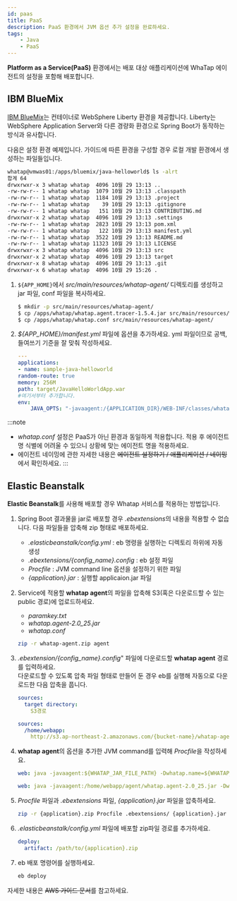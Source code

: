 ```yaml
---
id: paas
title: PaaS
description: PaaS 환경에서 JVM 옵션 추가 설정을 완료하세요.
tags:
    - Java
    - PaaS
---
```


**Platform as a Service(PaaS)** 환경에서는 배포 대상 애플리케이션에 WhaTap 에이전트의 설정을 포함해 배포합니다.

## IBM BlueMix

[IBM BlueMix](https://console.bluemix.net/docs/apps/index.html%E2%80%8B)는 컨테이너로 WebSphere Liberty 환경을 제공합니다. Liberty는 WebSphere Application Server와 다른 경량화 환경으로 Spring Boot가 동작하는 방식과 유사합니다.

다음은 설정 환경 예제입니다. 가이드에 따른 환경을 구성할 경우 로컬 개발 환경에서 생성하는 파일들입니다.

```bash
whatap@vmwas01:/apps/bluemix/java-helloworld$ ls -alrt
합계 64
drwxrwxr-x 3 whatap whatap  4096 10월 29 13:13 ..
-rw-rw-r-- 1 whatap whatap  1079 10월 29 13:13 .classpath
-rw-rw-r-- 1 whatap whatap  1184 10월 29 13:13 .project
-rw-rw-r-- 1 whatap whatap    39 10월 29 13:13 .gitignore
-rw-rw-r-- 1 whatap whatap   151 10월 29 13:13 CONTRIBUTING.md
drwxrwxr-x 2 whatap whatap  4096 10월 29 13:13 .settings
-rw-rw-r-- 1 whatap whatap  2823 10월 29 13:13 pom.xml
-rw-rw-r-- 1 whatap whatap   122 10월 29 13:13 manifest.yml
-rw-rw-r-- 1 whatap whatap  3522 10월 29 13:13 README.md
-rw-rw-r-- 1 whatap whatap 11323 10월 29 13:13 LICENSE
drwxrwxr-x 3 whatap whatap  4096 10월 29 13:13 src
drwxrwxr-x 2 whatap whatap  4096 10월 29 13:13 target
drwxrwxr-x 8 whatap whatap  4096 10월 29 13:13 .git
drwxrwxr-x 6 whatap whatap  4096 10월 29 15:26 .
```

1. ```${APP_HOME}```에서 *src/main/resources/whatap-agent/* 디렉토리를 생성하고 jar 파일, conf 파일을 복사하세요.

    ```bash
    $ mkdir -p src/main/resources/whatap-agent/
    $ cp /apps/whatap/whatap.agent.tracer-1.5.4.jar src/main/resources/whatap-agent/
    $ cp /apps/whatap/whatap.conf src/main/resources/whatap-agent/
    ```

1. *${APP_HOME}/manifest.yml* 파일에 옵션을 추가하세요. yml 파일이므로 공백, 들여쓰기 기준을 잘 맞춰 작성하세요.

    ```yaml title=${APP_HOME}/manifest.yml {7-9} showLineNumbers
    ---
    applications:
    - name: sample-java-helloworld
    random-route: true
    memory: 256M
    path: target/JavaHelloWorldApp.war
    #여기서부터 추가합니다.
    env:
        JAVA_OPTS: "-javaagent:/{APPLICATION_DIR}/WEB-INF/classes/whatap-agent/whatap.agent.tracer-1.5.4.jar -Dorg.osgi.framework.bootdelegation=whatap.* "
    ```

:::note
* *whatap.conf* 설정은 PaaS가 아닌 환경과 동일하게 적용합니다. 적용 후 에이전트 명 식별에 어려울 수 있으니 상황에 맞는 에이전트 명을 적용하세요.
* 에이전트 네이밍에 관한 자세한 내용은 ~~에이전트 설정하기 / 애플리케이션 / 네이밍~~에서 확인하세요.
:::


## Elastic Beanstalk

**Elastic Beanstalk**를 사용해 배포할 경우 Whatap 서비스를 적용하는 방법입니다. 

1. Spring Boot 결과물을 jar로 배포할 경우 *.ebextensions*의 내용을 적용할 수 없습니다. 다음 파일들을 압축해 zip 형태로 배포하세요.

    * *.elasticbeanstalk/config.yml* : eb 명령을 실행하는 디렉토리 하위에 자동 생성
    * *.ebextensions/{config_name}.config* : eb 설정 파일
    * *Procfile* : JVM command line 옵션을 설정하기 위한 파일
    * *{application}.jar* : 실행할 applicaion.jar 파일

1. Service에 적용할 **whatap agent**의 파일을 압축해 S3(혹은 다운로드할 수 있는 public 경로)에 업로드하세요.

    * *paramkey.txt*
    * *whatap.agent-2.0_25.jar*
    * *whatap.conf*

    ```bash title='디렉토리 압축하기'
    zip -r whatap-agent.zip agent
    ```

1. *.ebextension/{config_name}.config*" 파일에 다운로드할 **whatap agent** 경로를 입력하세요.  
    다운로드할 수 있도록 압축 파일 형태로 만들어 둔 경우 eb를 실행해 자동으로 다운로드한 다음 압축을 풉니다.

    ```yaml title=ebextension/{config_name}.config
    sources:
      target directory:
        S3경로
    ```

    ```yaml title=예시
    sources:
      /home/webapp:
        http://s3.ap-northeast-2.amazonaws.com/{bucket-name}/whatap-agent.zip
    ```

1. **whatap agent**의 옵션을 추가한 JVM command를 입력해 *Procfile*을 작성하세요.

    ```yaml title=Procfile
    web: java -javaagent:${WHATAP_JAR_FILE_PATH} -Dwhatap.name=${WHATAP_NAME} -Dwhatap.okind=${WHATAP_OKIND_NAME} -Dwhatap.server.home=${APPLICAION_PATH} -Dwhatap.conf.path=${WHATAP_HOME} -jar ${APPLICAIONT}.jar
    ```

    ```yaml title=예시
    web: java -javaagent:/home/webapp/agent/whatap.agent-2.0_25.jar -Dwhatap.name=bootTest -Dwhatap.okind=test -Dwhatap.server.home=/var/app/current -Dwhatap.conf.path=/home/webapp/agent -jar whatap-boot-test.jar
    ```

1. *Procfile* 파일과 *.ebextensions* 파일, *{application}.jar* 파일을 압축하세요.

    ```bash
    zip -r {application}.zip Procfile .ebextensions/ {application}.jar
    ```

1. *.elasticbeanstalk/config.yml* 파일에 배포할 zip파일 경로를 추가하세요.

    ```yaml
    deploy:
      artifact: /path/to/{application}.zip
    ```

1. eb 배포 명령어를 실행하세요.

    ```bash
    eb deploy
    ```

자세한 내용은 ~~AWS 가이드 문서~~를 참고하세요.